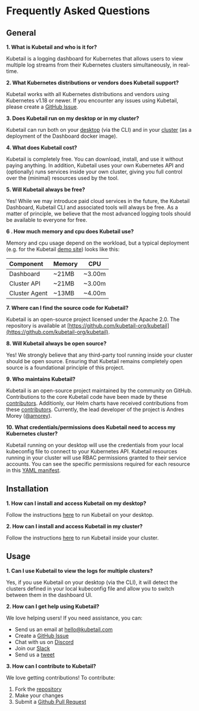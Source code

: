 # Frequently Asked Questions

## General

**1. What is Kubetail and who is it for?**

Kubetail is a logging dashboard for Kubernetes that allows users to view multiple log streams from their Kubernetes clusters simultaneously, in real-time.

**2. What Kubernetes distributions or vendors does Kubetail support?**

Kubetail works with all Kubernetes distributions and vendors using Kubernetes v1.18 or newer. If you encounter any issues using Kubetail, please create a [GitHub Issue](https://github.com/kubetail-org/kubetail/issues).

**3. Does Kubetail run on my desktop or in my cluster?**

Kubetail can run both on your [desktop](/docs/getting-started/desktop) (via the CLI) and in your [cluster](/docs/getting-started/cluster) (as a deployment of the Dashboard docker image).

**4. What does Kubetail cost?**

Kubetail is completely free. You can download, install, and use it without paying anything. In addition, Kubetail uses your own Kubernetes API and (optionally) runs services inside your own cluster, giving you full control over the (minimal) resources used by the tool.

**5. Will Kubetail always be free?**

Yes! While we may introduce paid cloud services in the future, the Kubetail Dashboard, Kubetail CLI and associated tools will always be free. As a matter of principle, we believe that the most advanced logging tools should be available to everyone for free.

**6 . How much memory and cpu does Kubetail use?**

Memory and cpu usage depend on the workload, but a typical deployment (e.g. for the Kubetail [demo site](https://demo.kubetail.com)) looks like this:

| Component     | Memory | CPU    |
| :------------ | ------ | ------ |
| Dashboard     | ~21MB  | ~3.00m |
| Cluster API   | ~21MB  | ~3.00m |
| Cluster Agent | ~13MB  | ~4.00m |

**7. Where can I find the source code for Kubetail?**

Kubetail is an open-source project licensed under the Apache 2.0. The repository is available at [https://github.com/kubetail-org/kubetail](https://github.com/kubetail-org/kubetail).

**8. Will Kubetail always be open source?**

Yes! We strongly believe that any third-party tool running inside your cluster should be open source. Ensuring that Kubetail remains completely open source is a foundational principle of this project.

**9. Who maintains Kubetail?**

Kubetail is an open-source project maintained by the community on GitHub. Contributions to the core Kubetail code have been made by these [contributors](https://github.com/kubetail-org/kubetail/graphs/contributors). Additionly, our Helm charts have received contributions from these [contributors](https://github.com/kubetail-org/helm-charts/graphs/contributors). Currently, the lead developer of the project is Andres Morey ([@amorey](https://github.com/amorey/)).

**10. What credentials/permissions does Kubetail need to access my Kubernetes cluster?**

Kubetail running on your desktop will use the credentials from your local kubeconfig file to connect to your Kubernetes API. Kubetail resources running in your cluster will use RBAC permissions granted to their service accounts. You can see the specific permissions required for each resource in this [YAML manifest](https://github.com/kubetail-org/helm-charts/releases/latest/download/kubetail-clusterauth.yaml).

## Installation

**1. How can I install and access Kubetail on my desktop?**

Follow the instructions [here](/docs/getting-started/desktop) to run Kubetail on your desktop.

**2. How can I install and access Kubetail in my cluster?**

Follow the instructions [here](/docs/getting-started/cluster) to run Kubetail inside your cluster.

## Usage

**1. Can I use Kubetail to view the logs for multiple clusters?**

Yes, if you use Kubetail on your desktop (via the CLI), it will detect the clusters defined in your local kubeconfig file and allow you to switch between them in the dashboard UI. 

**2. How can I get help using Kubetail?**

We love helping users! If you need assistance, you can:

* Send us an email at [hello@kubetail.com](mailto:hello@kubetail.com)
* Create a [GitHub Issue](https://github.com/kubetail-org/kubetail/issues)
* Chat with us on [Discord](https://discord.gg/CmsmWAVkvX)
* Join our [Slack](https://join.slack.com/t/kubetail/shared_invite/zt-2cq01cbm8-e1kbLT3EmcLPpHSeoFYm1w)
* Send us a [tweet](https://x.com/kubetail)

**3. How can I contribute to Kubetail?**

We love getting contributions! To contribute:

1. Fork the [repository](https://github.com/kubetail-org/kubetail)
2. Make your changes
3. Submit a [Github Pull Request](https://github.com/kubetail-org/kubetail/pulls)
